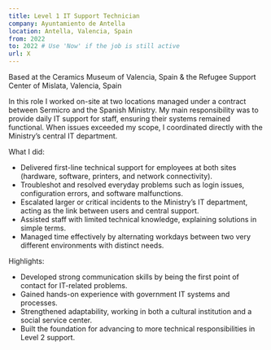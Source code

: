 ```yaml
---
title: Level 1 IT Support Technician
company: Ayuntamiento de Antella
location: Antella, Valencia, Spain
from: 2022
to: 2022 # Use 'Now' if the job is still active
url: X
---
```


Based at the Ceramics Museum of Valencia, Spain & the Refugee Support Center of Mislata, Valencia, Spain

In this role I worked on-site at two locations managed under a contract between Sermicro and the Spanish Ministry. My main responsibility was to provide daily IT support for staff, ensuring their systems remained functional. When issues exceeded my scope, I coordinated directly with the Ministry’s central IT department.

What I did:

- Delivered first-line technical support for employees at both sites (hardware, software, printers, and network connectivity).
- Troubleshot and resolved everyday problems such as login issues, configuration errors, and software malfunctions.
- Escalated larger or critical incidents to the Ministry’s IT department, acting as the link between users and central support.
- Assisted staff with limited technical knowledge, explaining solutions in simple terms.
- Managed time effectively by alternating workdays between two very different environments with distinct needs.

Highlights:

- Developed strong communication skills by being the first point of contact for IT-related problems.
- Gained hands-on experience with government IT systems and processes.
- Strengthened adaptability, working in both a cultural institution and a social service center.
- Built the foundation for advancing to more technical responsibilities in Level 2 support.